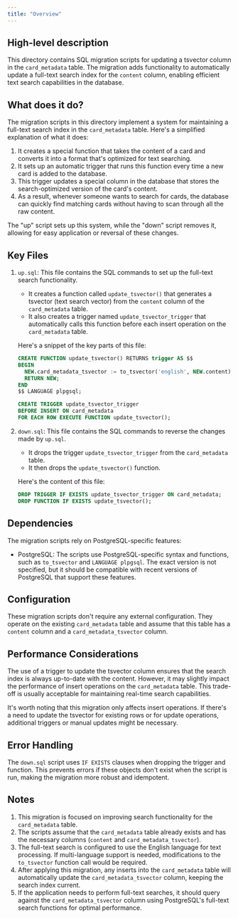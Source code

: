 ```yaml
---
title: "Overview"
---
```


## High-level description
This directory contains SQL migration scripts for updating a tsvector column in the `card_metadata` table. The migration adds functionality to automatically update a full-text search index for the `content` column, enabling efficient text search capabilities in the database.

## What does it do?
The migration scripts in this directory implement a system for maintaining a full-text search index in the `card_metadata` table. Here's a simplified explanation of what it does:

1. It creates a special function that takes the content of a card and converts it into a format that's optimized for text searching.
2. It sets up an automatic trigger that runs this function every time a new card is added to the database.
3. This trigger updates a special column in the database that stores the search-optimized version of the card's content.
4. As a result, whenever someone wants to search for cards, the database can quickly find matching cards without having to scan through all the raw content.

The "up" script sets up this system, while the "down" script removes it, allowing for easy application or reversal of these changes.

## Key Files

1. `up.sql`: This file contains the SQL commands to set up the full-text search functionality.
   - It creates a function called `update_tsvector()` that generates a tsvector (text search vector) from the `content` column of the `card_metadata` table.
   - It also creates a trigger named `update_tsvector_trigger` that automatically calls this function before each insert operation on the `card_metadata` table.

   Here's a snippet of the key parts of this file:

   ```sql
   CREATE FUNCTION update_tsvector() RETURNS trigger AS $$
   BEGIN
     NEW.card_metadata_tsvector := to_tsvector('english', NEW.content);
     RETURN NEW;
   END
   $$ LANGUAGE plpgsql;

   CREATE TRIGGER update_tsvector_trigger
   BEFORE INSERT ON card_metadata
   FOR EACH ROW EXECUTE FUNCTION update_tsvector();
   ```

2. `down.sql`: This file contains the SQL commands to reverse the changes made by `up.sql`.
   - It drops the trigger `update_tsvector_trigger` from the `card_metadata` table.
   - It then drops the `update_tsvector()` function.

   Here's the content of this file:

   ```sql
   DROP TRIGGER IF EXISTS update_tsvector_trigger ON card_metadata;
   DROP FUNCTION IF EXISTS update_tsvector();
   ```

## Dependencies
The migration scripts rely on PostgreSQL-specific features:

- PostgreSQL: The scripts use PostgreSQL-specific syntax and functions, such as `to_tsvector` and `LANGUAGE plpgsql`. The exact version is not specified, but it should be compatible with recent versions of PostgreSQL that support these features.

## Configuration
These migration scripts don't require any external configuration. They operate on the existing `card_metadata` table and assume that this table has a `content` column and a `card_metadata_tsvector` column.

## Performance Considerations
The use of a trigger to update the tsvector column ensures that the search index is always up-to-date with the content. However, it may slightly impact the performance of insert operations on the `card_metadata` table. This trade-off is usually acceptable for maintaining real-time search capabilities.

It's worth noting that this migration only affects insert operations. If there's a need to update the tsvector for existing rows or for update operations, additional triggers or manual updates might be necessary.

## Error Handling
The `down.sql` script uses `IF EXISTS` clauses when dropping the trigger and function. This prevents errors if these objects don't exist when the script is run, making the migration more robust and idempotent.

## Notes
1. This migration is focused on improving search functionality for the `card_metadata` table.
2. The scripts assume that the `card_metadata` table already exists and has the necessary columns (`content` and `card_metadata_tsvector`).
3. The full-text search is configured to use the English language for text processing. If multi-language support is needed, modifications to the `to_tsvector` function call would be required.
4. After applying this migration, any inserts into the `card_metadata` table will automatically update the `card_metadata_tsvector` column, keeping the search index current.
5. If the application needs to perform full-text searches, it should query against the `card_metadata_tsvector` column using PostgreSQL's full-text search functions for optimal performance.